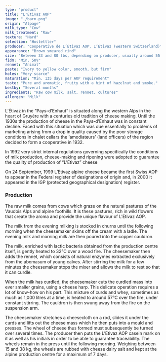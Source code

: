 ```yaml
---
type: "product"
title: "L'Etivaz AOP"
image: "./barn.png"
origin: "Alpage"
milk_type: "Cow"
milk_treatment: "Raw"
texture: "Hard"
selection: "Hostettler"
producer: "Cooperative de L’Etivaz AOP, L’Etivaz (western Switzerland)"
appearance: "Brown smeared rind"
size: "Between 33 and 80 lbs, depending on producer, usually around 55 lbs."
fidm: "Min. 50%"
rennet: "Animal"
paste: "Ivory to yellow color, smooth, but firm"
holes: "Very scarce"
maturation: "Min. 135 days per AOP requirement"
taste: "Pure and aromatic, fruity with a hint of hazelnut and smoke."
bestby: "Several months"
ingredients: "Raw cow milk, salt, rennet, cultures"
allergen: "Milk"
---
```


L’Étivaz in the “Pays-d’Enhaut” is situated along the western Alps in the heart of Gruyère with a centuries old tradition of cheese making. Until the 1930s the production of cheese in the Pays-d’Enhaut was in constant decline. Faced with this situation which was due essentially to problems of marketing arising from a drop in quality caused by the poor storage conditions in chalet cellars the ‘amodiateurs’ (land officers) of the region decided to form a cooperative in 1932.

In 1992 very strict internal regulations governing specifically the conditions of milk production, cheese-making and ripening were adopted to guarantee the quality of production of “L’Etivaz” cheese

On 24 September, 1999 L’Etivaz alpine cheese became the first Swiss AOP to appear in the Federal register of designations of origin and, in 2000 it appeared in the IGP (protected geographical designation) register.

### Production

The raw milk comes from cows which graze on the natural pastures of the Vaudois Alps and alpine foothills. It is these pastures, rich in wild flowers that create the aroma and provide the unique flavour of L’Etivaz AOP.

The milk from the evening milking is stocked in churns until the following morning when the cheesemaker skims off the cream with a ladle. The evening milk and morning milk are then poured into the copper cauldron.

The milk, enriched with lactic bacteria obtained from the production centre itself, is gently heated to 32°C over a wood fire. The cheesemaker then adds the rennet, which consists of natural enzymes extracted exclusively from the abomasum of young calves. After stirring the milk for a few minutes the cheesemaker stops the mixer and allows the milk to rest so that it can curdle.

When the milk has curdled, the cheesemaker cuts the curdled mass into ever smaller grains, using a cheese harp. This delicate operation requires a lot of know-how on his part. This mixture of curds and whey, sometimes as much as 1,000 litres at a time, is heated to around 57°C over the fire, under constant stirring. The cauldron is then swung away from the fire on the suspension arm.

The cheesemaker stretches a cheesecloth on a rod, slides it under the curds and lifts out the cheese mass which he then puts into a mould and presses. The wheel of cheese thus formed must subsequently be turned over several times. The producer then puts the L’Etivaz AOP casein mark on it as well as his initials in order to be able to guarantee traceability. The wheels remain in the press until the following morning.
Weighing between 15 and 38 kg, the wheels are rubbed with cheese dairy salt and kept at the alpine production centre for a maximum of 7 days.